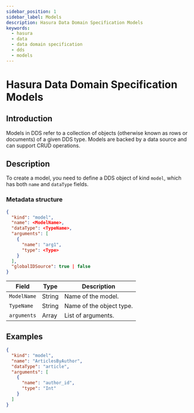 ```yaml
---
sidebar_position: 1
sidebar_label: Models
description: Hasura Data Domain Specification Models
keywords:
  - hasura
  - data
  - data domain specification
  - dds
  - models
---
```


# Hasura Data Domain Specification Models

## Introduction

Models in DDS refer to a collection of objects (otherwise known as rows or documents) of a given DDS type. Models are
backed by a data source and can support CRUD operations.

## Description

To create a model, you need to define a DDS object of kind `model`, which has both `name` and `dataType` fields.

### Metadata structure

```json
{
  "kind": "model",
  "name": <ModelName>,
  "dataType": <TypeName>,
  "arguments": [
    {
      "name": "arg1",
      "type": <Type>
    }
  ],
  "globalIDSource": true | false
}
```

| Field       | Type   | Description              |
| ----------- | ------ | ------------------------ |
| `ModelName` | String | Name of the model.       |
| `TypeName`  | String | Name of the object type. |
| `arguments` | Array  | List of arguments.       |

## Examples

```json
{
  "kind": "model",
  "name": "ArticlesByAuthor",
  "dataType": "article",
  "arguments": [
    {
      "name": "author_id",
      "type": "Int"
    }
  ]
}
```
